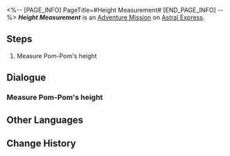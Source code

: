 <%-- [PAGE_INFO]
PageTitle=#Height Measurement#
[END_PAGE_INFO] --%>
{{Stub|Dialogue.}}
{{Mission Infobox
|id            = 4050015
|title         = 
|image         = <!--Mission Height Measurement.png-->
|type          = Adventure
|event_name    = 
|chapter       = 
|requirements  = 
|summary       = <!--official mission summary from Fate's Atlas-->
|characters    = Pom-Pom; Trailblazer
|startLocation = [[Astral Express]] - [[Parlor Car]]
|world         = Astral Express
|area          = Parlor Car
|prev          = 
|next          = 
|rewards       = Sparse Aether*2; Quantum Ripples*1; Credit*8,000
}}
'''''Height Measurement''''' is an [[Adventure Mission]] on [[Astral Express]].

==Steps==
# Measure Pom-Pom's height

<!--
==Gameplay Notes==

--><!--
==Trial Character==

-->
==Dialogue==
{{Stub Dialogue}}
{{Dialogue Start}}
:{{tx}}
{{Dialogue End}}

===Measure Pom-Pom's height===
{{Mission Description|type=adventure|location=Parlor Car|update|Pom-Pom is unable to measure their own height accurately, go help them.}}
{{Dialogue Start}}
:{{tx}}
{{Dialogue End}}

==Other Languages==
{{Other Languages
|en   = Height Measurement
|zhs  = 身高测量
|zht  = 身高測量
|ja   = 身長測定
|ko   = 키 재기
|es   = Medida de altura
|fr   = {{MC|m=Tailleur amateur|f=Tailleuse amatrice}}
|ru   = Замеры роста
|th   = วัดความสูง
|vi   = Đo Chiều Cao
|de   = Größenmessung
|id   = Pengukuran Tinggi Badan
|pt   = Medindo a Altura
}}

==Change History==
{{Change History|1.0}}
